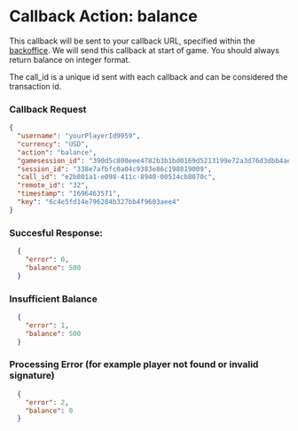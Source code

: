 # Callback Action: balance
This callback will be sent to your callback URL, specified within the [backoffice](/2-backoffice). We will send this callback at start of game. You should always return balance on integer format.

The call_id is a unique id sent with each callback and can be considered the transaction id.

### Callback Request
```json
{
  "username": "yourPlayerId9959",
  "currency": "USD",
  "action": "balance",
  "gamesession_id": "390d5c800eee4782b3b1bd0169d5213199e72a3d76d3dbb4ae03dc7b9bbdb6c6faba19e1a8a49953ce1bcbb72ec68ab98275063a81859bc40934f798649c6d04",
  "session_id": "338e7afbfc0a04c9383e86c198819009",
  "call_id": "e2b801a1-e098-411c-8940-00514cb8070c",
  "remote_id": "32",
  "timestamp": "1696463571",
  "key": "6c4e5fd14e796284b327bb4f9603aee4"
}
```

### Succesful Response:
```json
  {
    "error": 0,
    "balance": 500
  }
```

### Insufficient Balance
```json
  {
    "error": 1,
    "balance": 500
  }
```

### Processing Error (for example player not found or invalid signature)
```json
  {
    "error": 2,
    "balance": 0
  }
```
